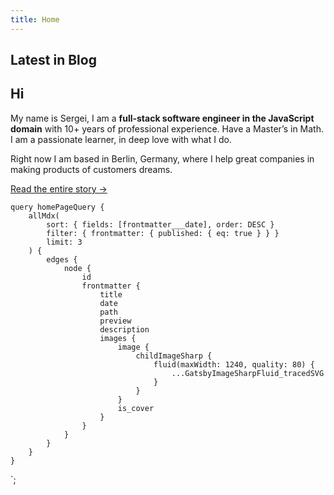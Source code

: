 ```yaml
---
title: Home
---
```



<Effect>

## Latest in Blog

<Container>
    <BlogPostList data={props.data.allMdx.edges} showLink />
</Container>
</Effect>

<Effect>

## Hi

My name is Sergei, I am a **full-stack software engineer in the JavaScript domain** with 10+ years of professional experience. Have a Master’s in Math. I am a passionate learner, in deep love with what I do.

Right now I am based in Berlin, Germany, where I help great companies in making products of customers dreams.

[Read the entire story &rarr;](/story)

</Effect>

    query homePageQuery {
        allMdx(
            sort: { fields: [frontmatter___date], order: DESC }
            filter: { frontmatter: { published: { eq: true } } }
            limit: 3
        ) {
            edges {
                node {
                    id
                    frontmatter {
                        title
                        date
                        path
                        preview
                        description
                        images {
                            image {
                                childImageSharp {
                                    fluid(maxWidth: 1240, quality: 80) {
                                        ...GatsbyImageSharpFluid_tracedSVG
                                    }
                                }
                            }
                            is_cover
                        }
                    }
                }
            }
        }
    }
`;
